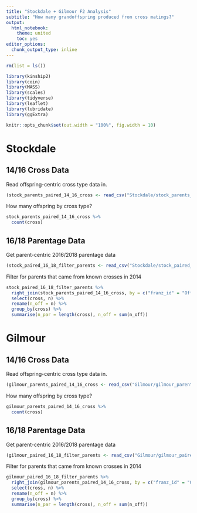 ```yaml
---
title: "Stockdale + Gilmour F2 Analysis"
subtitle: "How many grandoffspring produced from cross matings?"
output:
  html_notebook:
    theme: united
    toc: yes
editor_options: 
  chunk_output_type: inline
---
```


```r
rm(list = ls())

library(kinship2)
library(coin)
library(MASS)
library(scales)
library(tidyverse)
library(leaflet)
library(lubridate)
library(ggExtra)

knitr::opts_chunk$set(out.width = "100%", fig.width = 10)
```

# Stockdale

## 14/16 Cross Data

Read offspring-centric cross type data in.
```r
(stock_parents_paired_14_16_cross <- read_csv("Stockdale/stock_parents_paired_14_16_cross.csv"))
```

How many offspring by cross type?
```r
stock_parents_paired_14_16_cross %>% 
  count(cross)
```

## 16/18 Parentage Data

Get parent-centric 2016/2018 parentage data
```r
(stock_paired_16_18_filter_parents <- read_csv("Stockdale/stock_paired_16_18_filter_parents.csv"))
```

Filter for parents that came from known crosses in 2014
```r
stock_paired_16_18_filter_parents %>% 
  right_join(stock_parents_paired_14_16_cross, by = c("franz_id" = "Offspring")) %>% 
  select(cross, n) %>% 
  rename(n_off = n) %>% 
  group_by(cross) %>% 
  summarise(n_par = length(cross), n_off = sum(n_off))
```

# Gilmour

## 14/16 Cross Data

Read offspring-centric cross type data in.
```r
(gilmour_parents_paired_14_16_cross <- read_csv("Gilmour/gilmour_parents_paired_14_16_cross.csv"))
```

How many offspring by cross type?
```r
gilmour_parents_paired_14_16_cross %>% 
  count(cross)
```

## 16/18 Parentage Data

Get parent-centric 2016/2018 parentage data
```r
(gilmour_paired_16_18_filter_parents <- read_csv("Gilmour/gilmour_paired_16_18_filter_parents.csv"))
```

Filter for parents that came from known crosses in 2014
```r
gilmour_paired_16_18_filter_parents %>% 
  right_join(gilmour_parents_paired_14_16_cross, by = c("franz_id" = "Offspring")) %>% 
  select(cross, n) %>% 
  rename(n_off = n) %>% 
  group_by(cross) %>% 
  summarise(n_par = length(cross), n_off = sum(n_off))
```